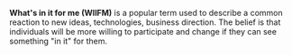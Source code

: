 '''What's in it for me (WIIFM)''' is a popular term used to describe a common reaction to new ideas, technologies, business direction.  The belief is that individuals will be more willing to participate and change if they can see something "in it" for them.